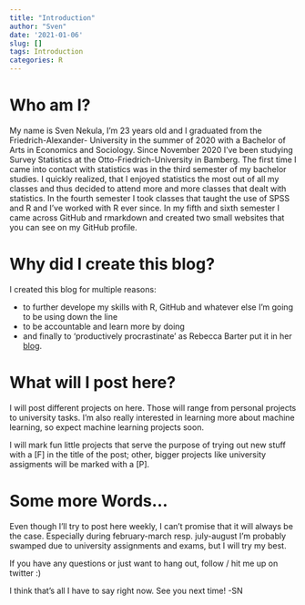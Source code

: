 ```yaml
---
title: "Introduction"
author: "Sven"
date: '2021-01-06'
slug: []
tags: Introduction
categories: R
---
```



# Who am I?

My name is Sven Nekula, I'm 23 years old and I graduated from the Friedrich-Alexander-
University in the summer of 2020 with a Bachelor of Arts in Economics and Sociology.
Since November 2020 I've been studying Survey Statistics at the Otto-Friedrich-University in Bamberg.
The first time I came into contact with statistics was in the third semester of my
bachelor studies. I quickly realized, that I enjoyed statistics the most out of all
my classes and thus decided to attend more and more classes that dealt with statistics.
In the fourth semester I took classes that taught the use of SPSS and R and I've worked 
with R ever since. In my fifth and sixth semester I came across GitHub and rmarkdown
and created two small websites that you can see on my GitHub profile. 

# Why did I create this blog?

I created this blog for multiple reasons:


* to further develope my skills with R, GitHub and whatever else I'm going to be using
down the line
* to be accountable and learn more by doing
* and finally to 'productively procrastinate' as Rebecca Barter put it in her [blog](http://www.rebeccabarter.com/blog/2020-02-03_blogger/){target="_blank"}.


# What will I post here?

I will post different projects on here. Those will range from personal projects to university
tasks. I'm also really interested in learning more about machine learning, so expect
machine learning projects soon. 

I will mark fun little projects that serve the purpose of trying out new stuff with 
a [F] in the title of the post; other, bigger projects like university assigments
will be marked with a [P]. 


# Some more Words...

Even though I'll try to post here weekly, I can't promise that it will always be the case.
Especially during february-march resp. july-august I'm probably swamped due to university
assignments and exams, but I will try my best.

If you have any questions or just want to hang out, follow / hit me up on 
twitter :)

I think that's all I have to say right now. See you next time! -SN
